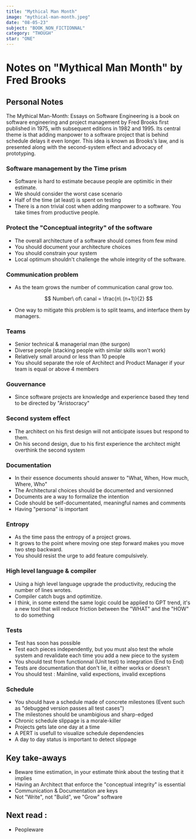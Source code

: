 ```yaml
---
title: "Mythical Man Month"
image: "mythical-man-month.jpeg"
date: "08-05-23"
subject: "BOOK_NON_FICTIONNAL"
category: "THOUGH"
star: "ONE"
---
```


# Notes on "Mythical Man Month" by **Fred Brooks**

## Personal Notes

The Mythical Man-Month: Essays on Software Engineering is a book on software engineering and project management by Fred Brooks first published in 1975, with subsequent editions in 1982 and 1995. Its central theme is that adding manpower to a software project that is behind schedule delays it even longer. This idea is known as Brooks's law, and is presented along with the second-system effect and advocacy of prototyping.

### Software management by the Time prism

<Quote
  author="Fred brooks"
  quote="Adding manpower to a late software only makes it later."
/>

- Software is hard to estimate because people are optimitic in their estimate.
- We should consider the worst case scenario
- Half of the time (at least) is spent on testing
- There is a non trivial cost when adding manpower to a software. You take times from productive people.

### Protect the "Conceptual integrity" of the software

- The overall architecture of a software should comes from few mind
- You should document your architecture choices
- You should constrain your system
- Local optimum shouldn't challenge the whole integrity of the software.

### Communication problem

<Quote
  author="Conway's law"
  quote="Any organization that designs a system (defined broadly) will produce a design whose structure is a copy of the organization's communication structure."
/>

- As the team grows the number of communication canal grow too.

$$
Number\ of\ canal = \frac{n\ (n+1)}{2}
$$

- One way to mitigate this problem is to split teams, and interface them by managers.

### Teams

- Senior technical & managerial man (the surgon)
- Diverse people (stacking people with similar skills won't work)
- Relatively small around or less than 10 people
- You should separate the role of Architect and Product Manager if your team is equal or above 4 members

### Gouvernance

- Since software projects are knowledge and experience based they tend to be directed by "Aristocracy"

### Second system effect

- The architect on his first design will not anticipate issues but respond to them.
- On his second design, due to his first experience the architect might overthink the second system

### Documentation

- In their essence documents should answer to "What, When, How much, Where, Who"
- The Architectural choices should be documented and versionned
- Documents are a way to formalize the intention
- Code should be self-documentated, meaningful names and comments
- Having "persona" is important

### Entropy

- As the time pass the entropy of a project grows.
- It grows to the point where moving one step forward makes you move two step backward.
- You should resist the urge to add feature compulsively.

### High level language & compiler

- Using a high level language upgrade the productivity, reducing the number of lines wrotes.
- Compiler catch bugs and optimitize.
- I think, in some extend the same logic could be applied to GPT trend, it's a new tool that will reduce friction between the "WHAT" and the "HOW" to do something

### Tests

- Test has soon has possible
- Test each pieces independently, but you must also test the whole system and revalidate each time you add a new piece to the system
- You should test from functionnal (Unit test) to integration (End to End)
- Tests are documentation that don't lie, it either works or doesn't
- You should test : Mainline, valid expections, invalid exceptions

### Schedule

- You should have a schedule made of concrete milestones (Event such as "debugged version passes all test cases")
- The milestones should be unambigious and sharp-edged
- Chronic schedule slippage is a morale-killer
- Projects gets late one day at a time
- A PERT is usefull to visualize schedule dependencies
- A day to day status is important to detect slippage

## Key take-aways

- Beware time estimation, in your estimate think about the testing that it implies
- Having an Architect that enforce the "conceptual integrity" is essential
- Communication & Documentation are keys
- Not "Write", not "Build", we "Grow" software

## Next read :

- Peopleware
